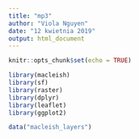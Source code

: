 ```yaml
---
title: "mp3"
author: "Viola Nguyen"
date: "12 kwietnia 2019"
output: html_document
---
```


```r
knitr::opts_chunk$set(echo = TRUE)
```

```r
library(macleish)
library(sf)
library(raster)
library(dplyr)
library(leaflet)
library(ggplot2)
```


```r
data("macleish_layers")
```

```r

```

